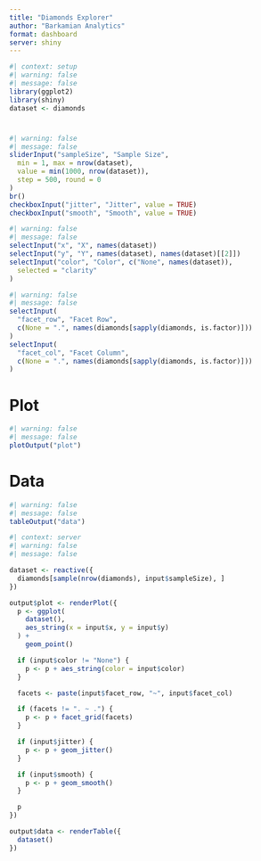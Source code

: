 ```yaml
---
title: "Diamonds Explorer"
author: "Barkamian Analytics"
format: dashboard
server: shiny
---
```


```r
#| context: setup
#| warning: false 
#| message: false
library(ggplot2)
library(shiny)
dataset <- diamonds
```

# {.sidebar}

```r
#| warning: false 
#| message: false
sliderInput("sampleSize", "Sample Size",
  min = 1, max = nrow(dataset),
  value = min(1000, nrow(dataset)),
  step = 500, round = 0
)
br()
checkboxInput("jitter", "Jitter", value = TRUE)
checkboxInput("smooth", "Smooth", value = TRUE)
```

```r
#| warning: false 
#| message: false
selectInput("x", "X", names(dataset))
selectInput("y", "Y", names(dataset), names(dataset)[[2]])
selectInput("color", "Color", c("None", names(dataset)),
  selected = "clarity"
)
```

```r
#| warning: false 
#| message: false
selectInput(
  "facet_row", "Facet Row",
  c(None = ".", names(diamonds[sapply(diamonds, is.factor)]))
)
selectInput(
  "facet_col", "Facet Column",
  c(None = ".", names(diamonds[sapply(diamonds, is.factor)]))
)
```

# Plot

```r
#| warning: false 
#| message: false
plotOutput("plot")
```

# Data

```r
#| warning: false 
#| message: false
tableOutput("data")
```

```r
#| context: server
#| warning: false 
#| message: false

dataset <- reactive({
  diamonds[sample(nrow(diamonds), input$sampleSize), ]
})

output$plot <- renderPlot({
  p <- ggplot(
    dataset(),
    aes_string(x = input$x, y = input$y)
  ) +
    geom_point()

  if (input$color != "None") {
    p <- p + aes_string(color = input$color)
  }

  facets <- paste(input$facet_row, "~", input$facet_col)

  if (facets != ". ~ .") {
    p <- p + facet_grid(facets)
  }

  if (input$jitter) {
    p <- p + geom_jitter()
  }

  if (input$smooth) {
    p <- p + geom_smooth()
  }

  p
})

output$data <- renderTable({
  dataset()
})
```

